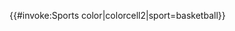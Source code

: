 <includeonly>{{#invoke:Sports color|colorcell2|sport=basketball}}</includeonly><noinclude>
{{Documentation|Template:NBA color/doc}}
</noinclude>